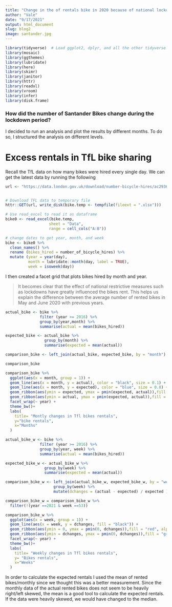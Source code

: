 ```yaml
---
title: "Change in the of rentals bike in 2020 because of national lockdowns"
author: "Vale"
date: "9/17/2021"
output: html_document
slug: blog2
image: santander.jpg
---
```



```r
library(tidyverse)  # Load ggplot2, dplyr, and all the other tidyverse packages
library(mosaic)
library(ggthemes)
library(lubridate)
library(here)
library(skimr)
library(janitor)
library(httr)
library(readxl)
library(vroom)
library(infer)
library(disk.frame)
```


### How did the number of Santander Bikes change during the lockdown period?

I decided to run an analysis and plot the results by different months. To do so, I structured the analysis on different levels. 

# Excess rentals in TfL bike sharing

Recall the TfL data on how many bikes were hired every single day. We can get the latest data by running the following

```r

url <- "https://data.london.gov.uk/download/number-bicycle-hires/ac29363e-e0cb-47cc-a97a-e216d900a6b0/tfl-daily-cycle-hires.xlsx"


# Download TFL data to temporary file
httr::GET(url, write_disk(bike.temp <- tempfile(fileext = ".xlsx")))

# Use read_excel to read it as dataframe
bike0 <- read_excel(bike.temp,
                   sheet = "Data",
                   range = cell_cols("A:B"))

# change dates to get year, month, and week
bike <- bike0 %>% 
  clean_names() %>% 
  rename (bikes_hired = number_of_bicycle_hires) %>% 
  mutate (year = year(day),
          month = lubridate::month(day, label = TRUE),
          week = isoweek(day))
```

I then created a facet grid that plots bikes hired by month and year.


> It becomes clear that the effect of national restrictive measures such as lockdowns have greatly influenced the bikes rent. This helps us explain the difference between the average number of rented bikes in May and June 2020 with previous years.

```r
actual_bike <- bike %>%
               filter (year >= 2016) %>%
               group_by(year,month) %>%
               summarise(actual = mean(bikes_hired))

expected_bike <- actual_bike %>%
                 group_by(month) %>%
                 summarise(expected = mean(actual))

comparison_bike <- left_join(actual_bike, expected_bike, by = "month")

comparison_bike
```


```r
comparison_bike %>%
  ggplot(aes(x = month, group = 1)) +
  geom_line(aes(x = month, y = actual), color = "black", size = 0.1) +
  geom_line(aes(x = month, y = expected), color = "blue", size = 0.8) +
  geom_ribbon(aes(ymin = expected, ymax = pmin(expected, actual)),fill = "red", alpha=0.2)  +
  geom_ribbon(aes(ymin = actual, ymax = pmin(expected, actual)),fill = "green", alpha=0.2)+
  facet_wrap(~ year) +
  theme_bw()+
  labs(
    title= "Montly changes in Tfl bikes rentals",
    y="bike rentals",
    x="Months"
  )
```

```r
actual_bike_w <- bike %>%
               filter (year >= 2016) %>%
               group_by(year, week) %>%
               summarise(actual = mean(bikes_hired))

expected_bike_w <- actual_bike_w %>%
                 group_by(week) %>%
                 summarise(expected = mean(actual))

comparison_bike_w <- left_join(actual_bike_w, expected_bike_w, by = "week") %>%
                     group_by(week) %>%
                     mutate(dchanges = (actual - expected) / expected )

comparison_bike_w = comparison_bike_w %>%
  filter(!(year ==2021 & week ==53))
```




```r
comparison_bike_w %>%
  ggplot(aes(x = week, group = 1)) +
  geom_line(aes(x = week, y = dchanges, fill = "black")) +
  geom_ribbon(aes(ymin = 0, ymax = pmin(0, dchanges)),fill = "red", alpha=0.2)  +
  geom_ribbon(aes(ymin = dchanges, ymax = pmin(0, dchanges)),fill = "green", alpha=0.2)+
  facet_wrap(~ year) +
  theme_bw()+
  labs(
    title= "Weekly changes in Tfl bikes rentals",
    y= "Bikes rentals",
    x="Weeks"
  )
```


In order to calculate the expected rentals I used the mean of rented bikes/monthly since we thought this was a better measurement. Since the monthly data of the actual rented bikes does not seem to be heavily right/left skewed, the mean is a good tool to calculate the expected rentals. If the data were heavily skewed, we would have changed to the median.

